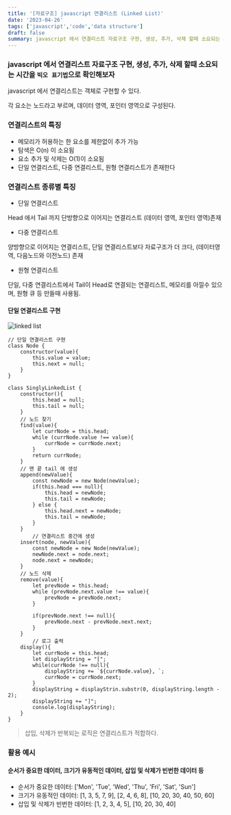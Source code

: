 ```yaml
---
title: '[자료구조] javascript 연결리스트 (Linked List)'
date: '2023-04-26'
tags: ['javascript','code','data structure']
draft: false
summary: javascript 에서 연결리스트 자료구조 구현, 생성, 추가, 삭제 할때 소요되는 시간을 빅오 표기법으로 확인해보자
---
```

 
 
### javascript 에서 연결리스트 자료구조 구현, 생성, 추가, 삭제 할때 소요되는 시간을 `빅오 표기법`으로 확인해보자

javascript 에서 연결리스트는 객체로 구현할 수 있다.

각 요소는 노드라고 부르며, 데이터 영역, 포인터 영역으로 구성된다.

### 연결리스트의 특징

- 메모리가 허용하는 한 요소를 제한없이 추가 가능
- 탐색은 O(n) 이 소요됨
- 요소 추가 및 삭제는 O(1)이 소요됨
- 단일 연결리스트, 다중 연결리스트, 원형 연결리스트가 존재한다

### 연결리스트 종류별 특징

- 단일 연결리스트

Head 에서 Tail 까지 단방향으로 이어지는 연결리스트 (데이터 영역, 포인터 영역)존재

- 다중 연결리스트

양방향으로 이어지는 연결리스트, 단일 연결리스트보다 자료구조가 더 크다, (데이터영역, 다음노드와 이전노드) 존재

- 원형 연결리스트

단일, 다중 연결리스트에서 Tail이 Head로 연결되는 연결리스트, 메모리를 아낄수 있으며, 원형 큐 등 만들때 사용됨.


#### 단일 연결리스트 구현

![linked list](https://user-images.githubusercontent.com/50010735/234451590-769b8651-8c21-44c3-aa30-47d48bc1a313.png)


```tsx
// 단일 연결리스트 구현
class Node {
	constructor(value){
		this.value = value;
		this.next = null;
	}
}

class SinglyLinkedList {
	constructor(){
		this.head = null;
		this.tail = null;
	}
	// 노드 찾기
	find(value){
		let currNode = this.head;
		while (currNode.value !== value){
			currNode = currNode.next;
		}
		return currNode;
	}
	// 맨 끝 tail 에 생성
	append(newValue){
		const newNode = new Node(newValue);
		if(this.head === null){
			this.head = newNode;
			this.tail = newNode;
		} else {
			this.head.next = newNode;
			this.tail = newNode;
		}
	}
        // 연결리스트 중간에 생성
	insert(node, newValue){
		const newNode = new Node(newValue);
		newNode.next = node.next;
		node.next = newNode;
	}
	// 노드 삭제
	remove(value){
		let prevNode = this.head;
		while (prevNode.next.value !== value){
			prevNode = prevNode.next;
		}
		
		if(prevNode.next !== null){
			prevNode.next - prevNode.next.next;
		}
	}
        // 로그 출력
	display(){
		let currNode = this.head;
		let displayString = "[";
		while(currNode !== null){
			displayString += `${currNode.value}, `;
			currNode = currNode.next;
		}
		displayString = displayStrin.substr(0, displayString.length - 2);
		displayString += "]";
		console.log(displayString);
	}
}
```
> 삽입, 삭제가 반복되는 로직은 연결리스트가 적합하다.

### 활용 예시

#### 순서가 중요한 데이터, 크기가 유동적인 데이터, 삽입 및 삭제가 빈번한 데이터 등
- 순서가 중요한 데이터: ['Mon', 'Tue', 'Wed', 'Thu', 'Fri', 'Sat', 'Sun']
- 크기가 유동적인 데이터: [1, 3, 5, 7, 9], [2, 4, 6, 8], [10, 20, 30, 40, 50, 60]
- 삽입 및 삭제가 빈번한 데이터: [1, 2, 3, 4, 5], [10, 20, 30, 40]